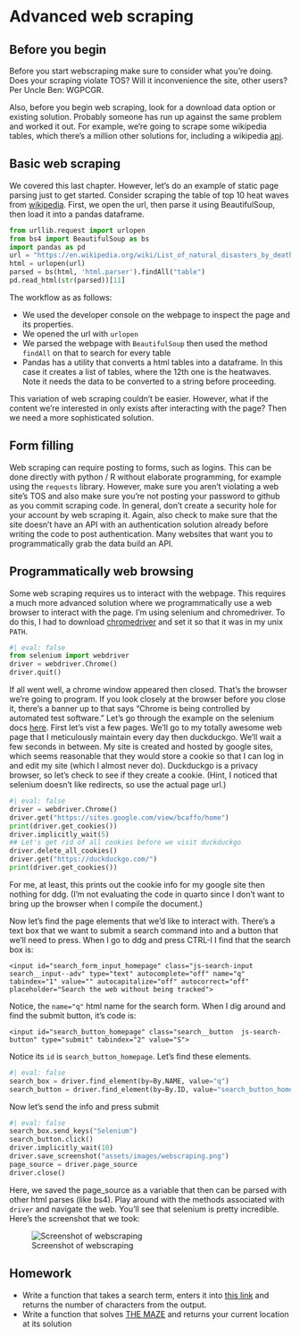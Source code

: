 # Advanced web scraping

## Before you begin

Before you start webscraping make sure to consider what you're
doing. Does your scraping violate TOS? Will it inconvenience the site,
other users? Per Uncle Ben: WGPCGR.

Also, before you begin web scraping, look for a download data option
or existing solution. Probably someone has run up against the same
problem and worked it out. For example, we're going to scrape some
wikipedia tables, which there's a million other solutions for,
including a wikipedia
[api](https://www.mediawiki.org/wiki/API:Main_page).

## Basic web scraping

We covered this last chapter. However, let's do an example of static page parsing just to get
started.  Consider scraping the table of top 10 heat waves from
[wikipedia](https://en.wikipedia.org/wiki/List_of_natural_disasters_by_death_toll). First,
we open the url, then parse it using BeautifulSoup, then load it into
a pandas dataframe.


```python
from urllib.request import urlopen
from bs4 import BeautifulSoup as bs
import pandas as pd
url = "https://en.wikipedia.org/wiki/List_of_natural_disasters_by_death_toll"
html = urlopen(url)
parsed = bs(html, 'html.parser').findAll("table")
pd.read_html(str(parsed))[11]
```

The workflow as as follows:

+ We used the developer console on the webpage to inspect the page and its properties.
+ We opened the url with `urlopen`
+ We parsed the webpage with `BeautifulSoup` then used the method `findAll` on that to search for every table
+ Pandas has a utility that converts a html tables into a dataframe. In this case it creates a list of tables, where the 12th one is the heatwaves. Note it needs the data to be converted to a string before proceeding.

This variation of web scraping couldn't be easier. However, what if the content we're interested in only exists after interacting with the page? Then we need a more sophisticated solution.

## Form filling
Web scraping can require posting to forms, such as logins. This can be
done directly with python / R without elaborate programming, for
example using the `requests` library. However, make sure you aren't
violating a web site's TOS and also make sure you're not posting your
password to github as you commit scraping code. In general, don't
create a security hole for your account by web scraping it. Again,
also check to make sure that the site doesn't have an API with an
authentication solution already before writing the code to post
authentication. Many websites that want you to programmatically grab
the data build an API.

## Programmatically web browsing

Some web scraping requires us to interact with the webpage. This
requires a much more advanced solution where we programmatically use a
web browser to interact with the page. I'm using selenium and
chromedriver. To do this, I had to download
[chromedriver](https://chromedriver.chromium.org/downloads) and set it
so that it was in my unix `PATH`.


```python
#| eval: false
from selenium import webdriver
driver = webdriver.Chrome()
driver.quit()
```

If all went well, a chrome window appeared then closed. That's the
browser we're going to program. If you look closely at the browser
before you close it, there's a banner up to that says "Chrome is being
controlled by automated test software." Let's go through the example
on the selenium docs
[here](https://www.selenium.dev/documentation/webdriver/getting_started/first_script/). First
let's vist a few pages. We'll go to my totally awesome web page that I
meticulously maintain every day then duckduckgo. We'll wait a few
seconds in between.  My site is created and hosted by google sites,
which seems reasonable that they would store a cookie so that I can
log in and edit my site (which I almost never do). Duckduckgo is a
privacy browser, so let's check to see if they create a cookie. (Hint,
I noticed that selenium doesn't like redirects, so use the actual page
url.)


```python
#| eval: false
driver = webdriver.Chrome()
driver.get("https://sites.google.com/view/bcaffo/home")
print(driver.get_cookies())
driver.implicitly_wait(5)
## Let's get rid of all cookies before we visit duckduckgo
driver.delete_all_cookies()
driver.get("https://duckduckgo.com/")
print(driver.get_cookies())

```

For me, at least, this prints out the cookie info for my google site
then nothing for ddg. (I'm not evaluating the code in quarto since I
don't want to bring up the browser when I compile the document.)

Now let's find the page elements that we'd like to interact
with. There's a text box that we want to submit a search command into
and a button that we'll need to press. When I go to ddg and press
CTRL-I I find that the search box is:

```
<input id="search_form_input_homepage" class="js-search-input search__input--adv" type="text" autocomplete="off" name="q" tabindex="1" value="" autocapitalize="off" autocorrect="off" placeholder="Search the web without being tracked">
```

Notice, the `name="q"` html name for the search form. When I dig around and find the submit button, it's code is:

```
<input id="search_button_homepage" class="search__button  js-search-button" type="submit" tabindex="2" value="S">
```

Notice its `id` is `search_button_homepage`. Let's find these elements.

```python
#| eval: false
search_box = driver.find_element(by=By.NAME, value="q")
search_button = driver.find_element(by=By.ID, value="search_button_homepage")
```

Now let's send the info and press submit

```python
#| eval: false
search_box.send_keys("Selenium")
search_button.click()
driver.implicitly_wait(10)
driver.save_screenshot("assets/images/webscraping.png")
page_source = driver.page_source
driver.close()
```

Here, we saved the page_source as a variable that then can be parsed
with other html parses (like bs4). Play around with the methods
associated with `driver` and navigate the web. You'll see that
selenium is pretty incredible. Here's the screenshot that we took:

![Screenshot of webscraping](assets/images/webscraping.png)


## Homework
+ Write a function that takes a search term, enters it into [this link](https://smart-stats.github.io/advanced_ds4bio_book/qbook/assets/searchbox..html) and returns the number of characters from the output.
+ Write a function that solves [THE MAZE](https://smart-stats.github.io/advanced_ds4bio_book/qbook/assets/maze.html) and returns your current location at its solution
